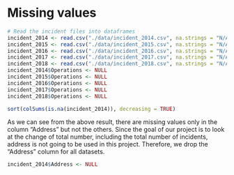 # Missing values

```r
# Read the incident files into dataframes 
incident_2014 <- read.csv("./data/incident_2014.csv", na.strings = "N/A")
incident_2015 <- read.csv("./data/incident_2015.csv", na.strings = "N/A")
incident_2016 <- read.csv("./data/incident_2016.csv", na.strings = "N/A")
incident_2017 <- read.csv("./data/incident_2017.csv", na.strings = "N/A")
incident_2018 <- read.csv("./data/incident_2018.csv", na.strings = "N/A")
incident_2014$Operations <- NULL
incident_2015$Operations <- NULL
incident_2016$Operations <- NULL
incident_2017$Operations <- NULL
incident_2018$Operations <- NULL
```

```r
sort(colSums(is.na(incident_2014)), decreasing = TRUE)
```

As we can see from the above result, there are missing values only in the column "Address" but not the others. Since the goal of our project is to look at the change of total number, including the total number of incidents, address is not going to be used in this project. Therefore, we drop the "Address" column for all datasets. 

```r
incident_2014$Address <- NULL
```

